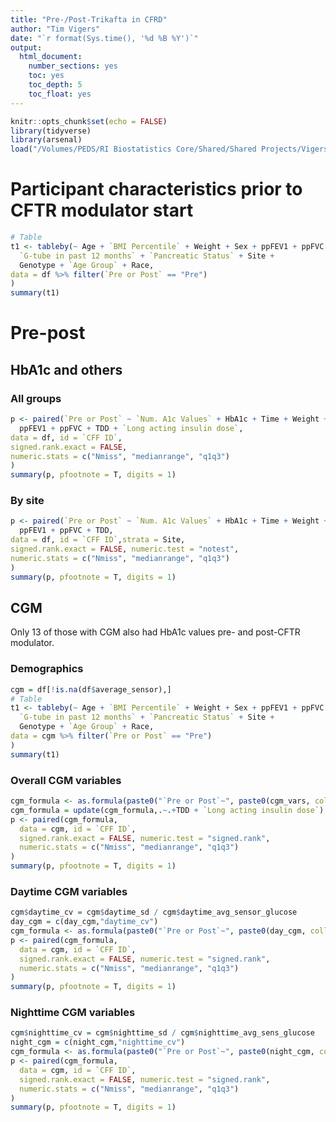 ```yaml
---
title: "Pre-/Post-Trikafta in CFRD"
author: "Tim Vigers"
date: "`r format(Sys.time(), '%d %B %Y')`"
output:
  html_document:
    number_sections: yes
    toc: yes
    toc_depth: 5
    toc_float: yes
---
```


```r
knitr::opts_chunk$set(echo = FALSE)
library(tidyverse)
library(arsenal)
load("/Volumes/PEDS/RI Biostatistics Core/Shared/Shared Projects/Vigers/CF/Colleen Wood/Prepost Triakfta/Data_Cleaned/analysis_dataset.rdata")
```

# Participant characteristics prior to CFTR modulator start

```r
# Table
t1 <- tableby(~ Age + `BMI Percentile` + Weight + Sex + ppFEV1 + ppFVC +
  `G-tube in past 12 months` + `Pancreatic Status` + Site +
  Genotype + `Age Group` + Race,
data = df %>% filter(`Pre or Post` == "Pre")
)
summary(t1)
```

# Pre-post

## HbA1c and others

### All groups

```r
p <- paired(`Pre or Post` ~ `Num. A1c Values` + HbA1c + Time + Weight + `BMI Percentile` +
  ppFEV1 + ppFVC + TDD + `Long acting insulin dose`,
data = df, id = `CFF ID`,
signed.rank.exact = FALSE, 
numeric.stats = c("Nmiss", "medianrange", "q1q3")
)
summary(p, pfootnote = T, digits = 1)
```

### By site

```r
p <- paired(`Pre or Post` ~ `Num. A1c Values` + HbA1c + Time + Weight + `BMI Percentile` +
  ppFEV1 + ppFVC + TDD,
data = df, id = `CFF ID`,strata = Site,
signed.rank.exact = FALSE, numeric.test = "notest",
numeric.stats = c("Nmiss", "medianrange", "q1q3")
)
summary(p, pfootnote = T, digits = 1)
```

## CGM

Only 13 of those with CGM also had HbA1c values pre- and post-CFTR modulator.

### Demographics

```r
cgm = df[!is.na(df$average_sensor),]
# Table
t1 <- tableby(~ Age + `BMI Percentile` + Weight + Sex + ppFEV1 + ppFVC +
  `G-tube in past 12 months` + `Pancreatic Status` + Site +
  Genotype + `Age Group` + Race,
data = cgm %>% filter(`Pre or Post` == "Pre")
)
summary(t1)
```

### Overall CGM variables

```r
cgm_formula <- as.formula(paste0("`Pre or Post`~", paste0(cgm_vars, collapse = "+")))
cgm_formula = update(cgm_formula,.~.+TDD + `Long acting insulin dose`)
p <- paired(cgm_formula,
  data = cgm, id = `CFF ID`,
  signed.rank.exact = FALSE, numeric.test = "signed.rank",
  numeric.stats = c("Nmiss", "medianrange", "q1q3")
)
summary(p, pfootnote = T, digits = 1)
```

### Daytime CGM variables

```r
cgm$daytime_cv = cgm$daytime_sd / cgm$daytime_avg_sensor_glucose
day_cgm = c(day_cgm,"daytime_cv")
cgm_formula <- as.formula(paste0("`Pre or Post`~", paste0(day_cgm, collapse = "+")))
p <- paired(cgm_formula,
  data = cgm, id = `CFF ID`,
  signed.rank.exact = FALSE, numeric.test = "signed.rank",
  numeric.stats = c("Nmiss", "medianrange", "q1q3")
)
summary(p, pfootnote = T, digits = 1)
```

### Nighttime CGM variables

```r
cgm$nighttime_cv = cgm$nighttime_sd / cgm$nighttime_avg_sens_glucose
night_cgm = c(night_cgm,"nighttime_cv")
cgm_formula <- as.formula(paste0("`Pre or Post`~", paste0(night_cgm, collapse = "+")))
p <- paired(cgm_formula,
  data = cgm, id = `CFF ID`,
  signed.rank.exact = FALSE, numeric.test = "signed.rank",
  numeric.stats = c("Nmiss", "medianrange", "q1q3")
)
summary(p, pfootnote = T, digits = 1)
```

